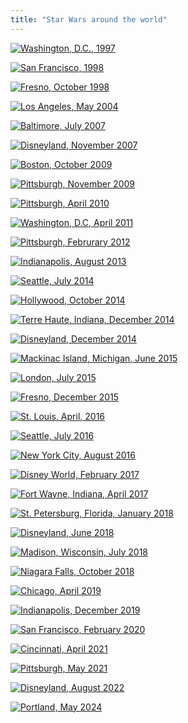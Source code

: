 ```yaml
---
title: "Star Wars around the world"
---
```


::: {layout-ncol=2}
[![Washington, D.C., 1997](./photos/01-smithsonian.jpg)](./photos/01-smithsonian.jpg)

[![San Francisco, 1998](./photos/02-sfmayhew.jpg)](./photos/02-sfmayhew.jpg)

[![Fresno, October 1998](./photos/03-fresno.jpg)](./photos/03-fresno.jpg)

[![Los Angeles, May 2004](./photos/04-e3.jpg)](./photos/04-e3.jpg)

[![Baltimore, July 2007](./photos/05-baltimore.jpg)](./photos/05-baltimore.jpg)

[![Disneyland, November 2007](./photos/06-disneyland.jpg)](./photos/06-disneyland.jpg)

[![Boston, October 2009](./photos/07-boston.jpg)](./photos/07-boston.jpg)

[![Pittsburgh, November 2009](./photos/08-concert.jpg)](./photos/08-concert.jpg)

[![Pittsburgh, April 2010](./photos/09-sciencecenter.jpg)](./photos/09-sciencecenter.jpg)

[![Washington, D.C, April 2011](./photos/10-smithsonian2011.jpg)](./photos/10-smithsonian2011.jpg)

[![Pittsburgh, Februrary 2012](./photos/11-episodei3d.jpg)](./photos/11-episodei3d.jpg)

[![Indianapolis, August 2013](./photos/12-indy.jpg)](./photos/12-indy.jpg)

[![Seattle, July 2014](./photos/13-seattle.jpg)](./photos/13-seattle.jpg)

[![Hollywood, October 2014](./photos/14-hollywood.jpg)](./photos/14-hollywood.jpg)

[![Terre Haute, Indiana, December 2014](./photos/15-terrehaute.jpg)](./photos/15-terrehaute.jpg)

[![Disneyland, December 2014](./photos/16-disneyland2014.jpg)](./photos/16-disneyland2014.jpg)

[![Mackinac Island, Michigan, June 2015](./photos/17-mackinac.jpg)](./photos/17-mackinac.jpg)

[![London, July 2015](./photos/18-london.jpg)](./photos/18-london.jpg)

[![Fresno, December 2015](./photos/19-fresnoTFA.jpg)](./photos/19-fresnoTFA.jpg)

[![St. Louis, April, 2016](./photos/20-stlouis.jpg)](./photos/20-stlouis.jpg)

[![Seattle, July 2016](./photos/21-seattle.jpg)](./photos/21-seattle.jpg)

[![New York City, August 2016](./photos/22-nyc.jpg)](./photos/22-nyc.jpg)

[![Disney World, February 2017](./photos/23-disneyworld17.jpg)](./photos/23-disneyworld17.jpg)

[![Fort Wayne, Indiana, April 2017](./photos/24-ftwayne.jpg)](./photos/24-ftwayne.jpg)

[![St. Petersburg, Florida, January 2018](./photos/25-stpetersburg.jpg)](./photos/25-stpetersburg.jpg)

[![Disneyland, June 2018](./photos/26-disneyland2018.jpg)](./photos/26-disneyland2018.jpg)

[![Madison, Wisconsin, July 2018](./photos/27-madison.jpg)](./photos/27-madison.jpg)

[![Niagara Falls, October 2018](./photos/28-niagara.jpg)](./photos/28-niagara.jpg)

[![Chicago, April 2019](./photos/29-chicago.jpg)](./photos/29-chicago.jpg)

[![Indianapolis, December 2019](./photos/30-indy2019.jpg)](./photos/30-indy2019.jpg)

[![San Francisco, February 2020](./photos/31-lucasfilm.jpg)](./photos/31-lucasfilm.jpg)

[![Cincinnati, April 2021](./photos/32-cincinnati.jpg)](./photos/32-cincinnati.jpg)

[![Pittsburgh, May 2021](./photos/33-pittsburgh21.jpg)](./photos/33-pittsburgh21.jpg)

[![Disneyland, August 2022](./photos/34-disneyland22.jpeg)](./photos/34-disneyland22.jpeg)

[![Portland, May 2024](./photos/35-portland.jpeg)](./photos/35-portland.jpeg)
:::
